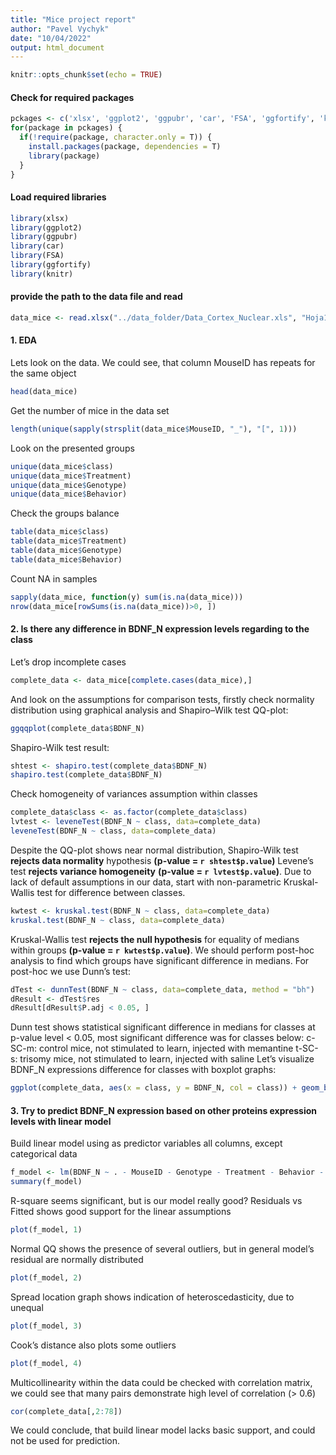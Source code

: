 ```yaml
---
title: "Mice project report"
author: "Pavel Vychyk"
date: "10/04/2022"
output: html_document
---
```


```r
knitr::opts_chunk$set(echo = TRUE)
```
#### Check for required packages
```r
pckages <- c('xlsx', 'ggplot2', 'ggpubr', 'car', 'FSA', 'ggfortify', 'knitr')
for(package in pckages) {
  if(!require(package, character.only = T)) {
    install.packages(package, dependencies = T)
    library(package)
  }
}
```
#### Load required libraries 
```r
library(xlsx)
library(ggplot2)
library(ggpubr)
library(car)
library(FSA)
library(ggfortify)
library(knitr)
```

#### provide the path to the data file and read
```r
data_mice <- read.xlsx("../data_folder/Data_Cortex_Nuclear.xls", "Hoja1")
```

#### 1. EDA
Lets look on the data. We could see, that column MouseID has repeats for the
same object
```r
head(data_mice)
```
Get the number of mice in the data set
```r
length(unique(sapply(strsplit(data_mice$MouseID, "_"), "[", 1)))
```
Look on the presented groups
```r
unique(data_mice$class)
unique(data_mice$Treatment)
unique(data_mice$Genotype)
unique(data_mice$Behavior)
```
Check the groups balance
``` r
table(data_mice$class)
table(data_mice$Treatment)
table(data_mice$Genotype)
table(data_mice$Behavior)
```
Count NA in samples
```r
sapply(data_mice, function(y) sum(is.na(data_mice)))
nrow(data_mice[rowSums(is.na(data_mice))>0, ])
```

#### 2. Is there any difference in BDNF_N expression levels regarding to the class
Let's drop incomplete cases
```r
complete_data <- data_mice[complete.cases(data_mice),]
```
And look on the assumptions for comparison tests,
firstly check normality distribution using graphical analysis
and Shapiro–Wilk test
QQ-plot:
```r
ggqqplot(complete_data$BDNF_N)
```
Shapiro-Wilk test result:
```r
shtest <- shapiro.test(complete_data$BDNF_N)
shapiro.test(complete_data$BDNF_N)
```
Check homogeneity of variances assumption within classes
```r
complete_data$class <- as.factor(complete_data$class)
lvtest <- leveneTest(BDNF_N ~ class, data=complete_data)
leveneTest(BDNF_N ~ class, data=complete_data)
``` 
Despite the QQ-plot shows near normal distribution,
Shapiro-Wilk test <b>rejects data normality</b> hypothesis <b>(p-value = `r shtest$p.value`)</b>
Levene's test <b>rejects variance homogeneity</b> <b>(p-value = `r lvtest$p.value`)</b>.
Due to lack of default assumptions in our data, start with non-parametric Kruskal-Wallis test for difference
between classes.
```r
kwtest <- kruskal.test(BDNF_N ~ class, data=complete_data)
kruskal.test(BDNF_N ~ class, data=complete_data)
``` 
Kruskal-Wallis test <b>rejects the null hypothesis</b> for equality of medians within groups 
<b>(p-value = `r kwtest$p.value`)</b>. We should perform post-hoc analysis to
find which groups have significant difference in medians. 
For post-hoc we use Dunn's test:
```r
dTest <- dunnTest(BDNF_N ~ class, data=complete_data, method = "bh")
dResult <- dTest$res
dResult[dResult$P.adj < 0.05, ]
```
Dunn test shows statistical significant difference in medians for classes at p-value level < 0.05,
most significant difference was for classes below:
c-SC-m: control mice, not stimulated to learn, injected with memantine
t-SC-s: trisomy mice, not stimulated to learn, injected with saline
Let's visualize BDNF_N expressions difference for classes with boxplot graphs:
```r
ggplot(complete_data, aes(x = class, y = BDNF_N, col = class)) + geom_boxplot()
```
#### 3. Try to predict BDNF_N expression based on other proteins expression levels with linear model
Build linear model using as predictor variables all columns, except categorical data
```r
f_model <- lm(BDNF_N ~ . - MouseID - Genotype - Treatment - Behavior - class, data = complete_data)
summary(f_model)
```
R-square seems significant, but is our model really good?
Residuals vs Fitted shows good support for the linear assumptions
```r
plot(f_model, 1)
```
Normal QQ shows the presence of several outliers, but in general model's residual are normally distributed
```r
plot(f_model, 2)
```
Spread location graph shows indication of heteroscedasticity, due to unequal 
```r
plot(f_model, 3)
```
Cook's distance also plots some outliers
```r
plot(f_model, 4)
```
Multicollinearity within the data could
be checked with correlation matrix, we could
see that many pairs demonstrate high level of correlation (> 0.6) 
```r
cor(complete_data[,2:78])
```
We could conclude, that build linear model lacks
basic support, and could not be used for prediction.